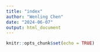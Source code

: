 ```yaml
---
title: "index"
author: "Wenling Chen"
date: "2024-06-07"
output: html_document
---
```


```r
knitr::opts_chunk$set(echo = TRUE)
```
```r

```

